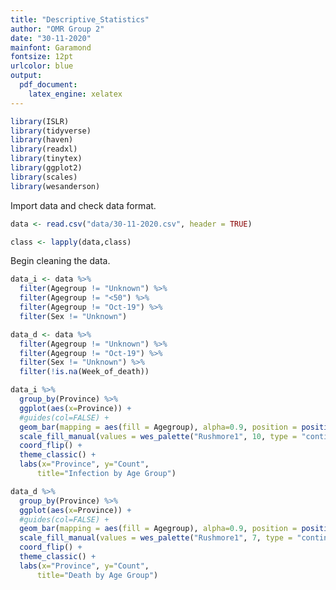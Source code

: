 ```yaml
---
title: "Descriptive_Statistics"
author: "OMR Group 2"
date: "30-11-2020"
mainfont: Garamond
fontsize: 12pt
urlcolor: blue
output: 
  pdf_document:
    latex_engine: xelatex
---
```


```r

library(ISLR)
library(tidyverse)
library(haven)
library(readxl)
library(tinytex)
library(ggplot2)
library(scales)
library(wesanderson)

```
Import data and check data format.
```r

data <- read.csv("data/30-11-2020.csv", header = TRUE)

class <- lapply(data,class)
```

Begin cleaning the data.
```r
data_i <- data %>% 
  filter(Agegroup != "Unknown") %>%
  filter(Agegroup != "<50") %>%
  filter(Agegroup != "Oct-19") %>%
  filter(Sex != "Unknown")

data_d <- data %>%
  filter(Agegroup != "Unknown") %>%
  filter(Agegroup != "Oct-19") %>%
  filter(Sex != "Unknown") %>%
  filter(!is.na(Week_of_death))
```

```r
data_i %>%
  group_by(Province) %>%
  ggplot(aes(x=Province)) + 
  #guides(col=FALSE) +
  geom_bar(mapping = aes(fill = Agegroup), alpha=0.9, position = position_stack(reverse = TRUE)) + 
  scale_fill_manual(values = wes_palette("Rushmore1", 10, type = "continuous")) +
  coord_flip() +
  theme_classic() +
  labs(x="Province", y="Count", 
      title="Infection by Age Group")
```

```r
data_d %>%
  group_by(Province) %>%
  ggplot(aes(x=Province)) + 
  #guides(col=FALSE) +
  geom_bar(mapping = aes(fill = Agegroup), alpha=0.9, position = position_stack(reverse = TRUE)) + 
  scale_fill_manual(values = wes_palette("Rushmore1", 7, type = "continuous")) +
  coord_flip() +
  theme_classic() +
  labs(x="Province", y="Count", 
      title="Death by Age Group")
```